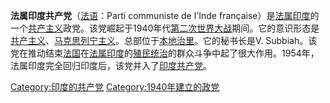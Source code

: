{{共产党}}
'''法属印度共产党'''（[[法语|法语]]：Parti communiste de l'Inde française）是[[法属印度|法属印度]]的一个[[共产主义|共产主义]]政党。该党崛起于1940年代[[第二次世界大战|第二次世界大战]]期间。它的意识形态是[[共产主义|共产主义]]、[[马克思列宁主义|马克思列宁主义]]。总部位于[[本地治里|本地治里]]。它的秘书长是V. Subbiah。该党在推动结束[[法国|法国]]在[[法属印度|法属印度]]的[[殖民统治|殖民统治]]的群众斗争中起了很大作用。1954年，法属印度完全回归印度后，该党并入了[[印度共产党|印度共产党]]。

[[Category:印度的共产党|Category:印度的共产党]]
[[Category:1940年建立的政党|Category:1940年建立的政党]]